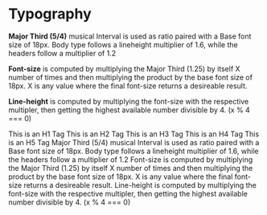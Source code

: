 
<Meta title='System|Typography' component={Typography} />

# Typography

**Major Third (5/4)** musical Interval is used as ratio paired with a Base font size of 18px.
Body type follows a lineheight multiplier of 1.6, while the headers follow a multiplier of 1.2

**Font-size** is computed by multiplying the Major Third (1.25) by itself X number of times
and then multiplying the product by the base font size of 18px.
X is any value where the final font-size returns a desireable result.

**Line-height** is computed by multiplying the font-size with the respective multipler,
then getting the highest available number divisible by 4. (x % 4 === 0)

<Preview>
  <Story name="Default">
    <React.Fragment>
      <Typography variant="h1">This is an H1 Tag</Typography>
      <Typography variant="h2">This is an H2 Tag</Typography>
      <Typography variant="h3">This is an H3 Tag</Typography>
      <Typography variant="h4">This is an H4 Tag</Typography>
      <Typography variant="h5" gutterBottom >This is an H5 Tag</Typography>
      <Typography paragraph variant="body1">
        Major Third (5/4) musical Interval is used as ratio paired with a Base font size of 18px.
        Body type follows a lineheight multiplier of 1.6, while the headers follow a multiplier of 1.2
      </Typography>
      <Typography paragraph variant="body1">
        Font-size is computed by multiplying the Major Third (1.25) by itself X number of times and
        then multiplying the product by the base font size of 18px. X is any value where the
        final font-size returns a desireable result.
      </Typography>
      <Typography paragraph variant="body1">
        Line-height is computed by multiplying the font-size with the respective multipler,
        then getting the highest available number divisible by 4. (x % 4 === 0)
      </Typography>
    </React.Fragment>
  </Story>
</Preview>